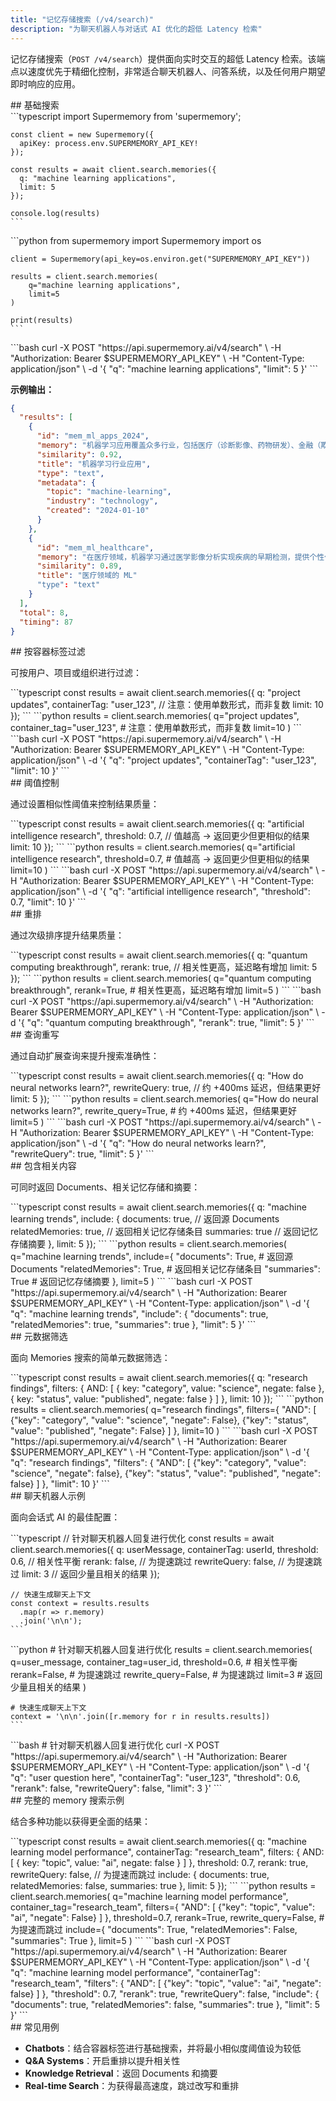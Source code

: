 ```yaml
---
title: "记忆存储搜索 (/v4/search)"
description: "为聊天机器人与对话式 AI 优化的超低 Latency 检索"
---
```


记忆存储搜索（`POST /v4/search`）提供面向实时交互的超低 Latency 检索。该端点以速度优先于精细化控制，非常适合聊天机器人、问答系统，以及任何用户期望即时响应的应用。

<div id="basic-search">
  ## 基础搜索
</div>

<Tabs>
  <Tab title="TypeScript">
    ```typescript
    import Supermemory from 'supermemory';

    const client = new Supermemory({
      apiKey: process.env.SUPERMEMORY_API_KEY!
    });

    const results = await client.search.memories({
      q: "machine learning applications",
      limit: 5
    });

    console.log(results)
    ```
  </Tab>

  <Tab title="Python">
    ```python
    from supermemory import Supermemory
    import os

    client = Supermemory(api_key=os.environ.get("SUPERMEMORY_API_KEY"))

    results = client.search.memories(
        q="machine learning applications",
        limit=5
    )

    print(results)
    ```
  </Tab>

  <Tab title="cURL">
    ```bash
    curl -X POST "https://api.supermemory.ai/v4/search" \
      -H "Authorization: Bearer $SUPERMEMORY_API_KEY" \
      -H "Content-Type: application/json" \
      -d '{
        "q": "machine learning applications",
        "limit": 5
      }'
    ```
  </Tab>
</Tabs>

**示例输出：**

```json
{
  "results": [
    {
      "id": "mem_ml_apps_2024",
      "memory": "机器学习应用覆盖众多行业，包括医疗（诊断影像、药物研发）、金融（欺诈检测、算法交易）、自动驾驶（计算机视觉、路径规划）以及自然语言处理（聊天机器人、翻译服务）。",
      "similarity": 0.92,
      "title": "机器学习行业应用",
      "type": "text",
      "metadata": {
        "topic": "machine-learning",
        "industry": "technology",
        "created": "2024-01-10"
      }
    },
    {
      "id": "mem_ml_healthcare",
      "memory": "在医疗领域，机器学习通过医学影像分析实现疾病的早期检测，提供个性化治疗建议，并通过预测分子行为加速药物研发。",
      "similarity": 0.89,
      "title": "医疗领域的 ML"
      "type": "text"
    }
  ],
  "total": 8,
  "timing": 87
}
```


<div id="container-tag-filtering">
  ## 按容器标签过滤
</div>

可按用户、项目或组织进行过滤：

<Tabs>
  <Tab title="TypeScript">
    ```typescript
    const results = await client.search.memories({
      q: "project updates",
      containerTag: "user_123",  // 注意：使用单数形式，而非复数
      limit: 10
    });
    ```
  </Tab>
  <Tab title="Python">
    ```python
    results = client.search.memories(
        q="project updates",
        container_tag="user_123",  # 注意：使用单数形式，而非复数
        limit=10
    )
    ```
  </Tab>
  <Tab title="cURL">
    ```bash
    curl -X POST "https://api.supermemory.ai/v4/search" \
      -H "Authorization: Bearer $SUPERMEMORY_API_KEY" \
      -H "Content-Type: application/json" \
      -d '{
        "q": "project updates",
        "containerTag": "user_123",
        "limit": 10
      }'
    ```
  </Tab>
</Tabs>

<div id="threshold-control">
  ## 阈值控制
</div>

通过设置相似性阈值来控制结果质量：

<Tabs>
  <Tab title="TypeScript">
    ```typescript
    const results = await client.search.memories({
      q: "artificial intelligence research",
      threshold: 0.7,  // 值越高 → 返回更少但更相似的结果
      limit: 10
    });
    ```
  </Tab>
  <Tab title="Python">
    ```python
    results = client.search.memories(
        q="artificial intelligence research",
        threshold=0.7,  # 值越高 → 返回更少但更相似的结果
        limit=10
    )
    ```
  </Tab>
  <Tab title="cURL">
    ```bash
    curl -X POST "https://api.supermemory.ai/v4/search" \
      -H "Authorization: Bearer $SUPERMEMORY_API_KEY" \
      -H "Content-Type: application/json" \
      -d '{
        "q": "artificial intelligence research",
        "threshold": 0.7,
        "limit": 10
      }'
    ```
  </Tab>
</Tabs>

<div id="reranking">
  ## 重排
</div>

通过次级排序提升结果质量：

<Tabs>
  <Tab title="TypeScript">
    ```typescript
    const results = await client.search.memories({
      q: "quantum computing breakthrough",
      rerank: true,  // 相关性更高，延迟略有增加
      limit: 5
    });
    ```
  </Tab>
  <Tab title="Python">
    ```python
    results = client.search.memories(
        q="quantum computing breakthrough",
        rerank=True,  # 相关性更高，延迟略有增加
        limit=5
    )
    ```
  </Tab>
  <Tab title="cURL">
    ```bash
    curl -X POST "https://api.supermemory.ai/v4/search" \
      -H "Authorization: Bearer $SUPERMEMORY_API_KEY" \
      -H "Content-Type: application/json" \
      -d '{
        "q": "quantum computing breakthrough",
        "rerank": true,
        "limit": 5
      }'
    ```
  </Tab>
</Tabs>

<div id="query-rewriting">
  ## 查询重写
</div>

通过自动扩展查询来提升搜索准确性：

<Tabs>
  <Tab title="TypeScript">
    ```typescript
    const results = await client.search.memories({
      q: "How do neural networks learn?",
      rewriteQuery: true,  // 约 +400ms 延迟，但结果更好
      limit: 5
    });
    ```
  </Tab>
  <Tab title="Python">
    ```python
    results = client.search.memories(
        q="How do neural networks learn?",
        rewrite_query=True,  # 约 +400ms 延迟，但结果更好
        limit=5
    )
    ```
  </Tab>
  <Tab title="cURL">
    ```bash
    curl -X POST "https://api.supermemory.ai/v4/search" \
      -H "Authorization: Bearer $SUPERMEMORY_API_KEY" \
      -H "Content-Type: application/json" \
      -d '{
        "q": "How do neural networks learn?",
        "rewriteQuery": true,
        "limit": 5
      }'
    ```
  </Tab>
</Tabs>

<div id="include-related-content">
  ## 包含相关内容
</div>

可同时返回 Documents、相关记忆存储和摘要：

<Tabs>
  <Tab title="TypeScript">
    ```typescript
    const results = await client.search.memories({
      q: "machine learning trends",
      include: {
        documents: true,        // 返回源 Documents
        relatedMemories: true,  // 返回相关记忆存储条目
        summaries: true         // 返回记忆存储摘要
      },
      limit: 5
    });
    ```
  </Tab>
  <Tab title="Python">
    ```python
    results = client.search.memories(
        q="machine learning trends",
        include={
            "documents": True,        # 返回源 Documents
            "relatedMemories": True,  # 返回相关记忆存储条目
            "summaries": True         # 返回记忆存储摘要
        },
        limit=5
    )
    ```
  </Tab>
  <Tab title="cURL">
    ```bash
    curl -X POST "https://api.supermemory.ai/v4/search" \
      -H "Authorization: Bearer $SUPERMEMORY_API_KEY" \
      -H "Content-Type: application/json" \
      -d '{
        "q": "machine learning trends",
        "include": {
          "documents": true,
          "relatedMemories": true,
          "summaries": true
        },
        "limit": 5
      }'
    ```
  </Tab>
</Tabs>

<div id="metadata-filtering">
  ## 元数据筛选
</div>

面向 Memories 搜索的简单元数据筛选：

<Tabs>
  <Tab title="TypeScript">
    ```typescript
    const results = await client.search.memories({
      q: "research findings",
      filters: {
        AND: [
          { key: "category", value: "science", negate: false },
          { key: "status", value: "published", negate: false }
        ]
      },
      limit: 10
    });
    ```
  </Tab>
  <Tab title="Python">
    ```python
    results = client.search.memories(
        q="research findings",
        filters={
            "AND": [
                {"key": "category", "value": "science", "negate": False},
                {"key": "status", "value": "published", "negate": False}
            ]
        },
        limit=10
    )
    ```
  </Tab>
  <Tab title="cURL">
    ```bash
    curl -X POST "https://api.supermemory.ai/v4/search" \
      -H "Authorization: Bearer $SUPERMEMORY_API_KEY" \
      -H "Content-Type: application/json" \
      -d '{
        "q": "research findings",
        "filters": {
          "AND": [
            {"key": "category", "value": "science", "negate": false},
            {"key": "status", "value": "published", "negate": false}
          ]
        },
        "limit": 10
      }'
    ```
  </Tab>
</Tabs>

<div id="chatbot-example">
  ## 聊天机器人示例
</div>

面向会话式 AI 的最佳配置：

<Tabs>
  <Tab title="TypeScript">
    ```typescript
    // 针对聊天机器人回复进行优化
    const results = await client.search.memories({
      q: userMessage,
      containerTag: userId,
      threshold: 0.6,     // 相关性平衡
      rerank: false,      // 为提速跳过
      rewriteQuery: false, // 为提速跳过
      limit: 3            // 返回少量且相关的结果
    });

    // 快速生成聊天上下文
    const context = results.results
      .map(r => r.memory)
      .join('\n\n');
    ```
  </Tab>
  <Tab title="Python">
    ```python
    # 针对聊天机器人回复进行优化
    results = client.search.memories(
        q=user_message,
        container_tag=user_id,
        threshold=0.6,     # 相关性平衡
        rerank=False,      # 为提速跳过
        rewrite_query=False, # 为提速跳过
        limit=3            # 返回少量且相关的结果
    )

    # 快速生成聊天上下文
    context = '\n\n'.join([r.memory for r in results.results])
    ```
  </Tab>
  <Tab title="cURL">
    ```bash
    # 针对聊天机器人回复进行优化
    curl -X POST "https://api.supermemory.ai/v4/search" \
      -H "Authorization: Bearer $SUPERMEMORY_API_KEY" \
      -H "Content-Type: application/json" \
      -d '{
        "q": "user question here",
        "containerTag": "user_123",
        "threshold": 0.6,
        "rerank": false,
        "rewriteQuery": false,
        "limit": 3
      }'
    ```
  </Tab>
</Tabs>

<div id="complete-memories-search-example">
  ## 完整的 memory 搜索示例
</div>

结合多种功能以获得更全面的结果：

<Tabs>
  <Tab title="TypeScript">
    ```typescript
    const results = await client.search.memories({
      q: "machine learning model performance",
      containerTag: "research_team",
      filters: {
        AND: [
          { key: "topic", value: "ai", negate: false }
        ]
      },
      threshold: 0.7,
      rerank: true,
      rewriteQuery: false, // 为提速而跳过
      include: {
        documents: true,
        relatedMemories: false,
        summaries: true
      },
      limit: 5
    });
    ```
  </Tab>
  <Tab title="Python">
    ```python
    results = client.search.memories(
        q="machine learning model performance",
        container_tag="research_team",
        filters={
            "AND": [
                {"key": "topic", "value": "ai", "negate": False}
            ]
        },
        threshold=0.7,
        rerank=True,
        rewrite_query=False,  # 为提速而跳过
        include={
            "documents": True,
            "relatedMemories": False,
            "summaries": True
        },
        limit=5
    )
    ```
  </Tab>
  <Tab title="cURL">
    ```bash
    curl -X POST "https://api.supermemory.ai/v4/search" \
      -H "Authorization: Bearer $SUPERMEMORY_API_KEY" \
      -H "Content-Type: application/json" \
      -d '{
        "q": "machine learning model performance",
        "containerTag": "research_team",
        "filters": {
          "AND": [
            {"key": "topic", "value": "ai", "negate": false}
          ]
        },
        "threshold": 0.7,
        "rerank": true,
        "rewriteQuery": false,
        "include": {
          "documents": true,
          "relatedMemories": false,
          "summaries": true
        },
        "limit": 5
      }'
    ```
  </Tab>
</Tabs>

<div id="comon-use-cases">
  ## 常见用例
</div>

- **Chatbots**：结合容器标签进行基础搜索，并将最小相似度阈值设为较低
- **Q&A Systems**：开启重排以提升相关性
- **Knowledge Retrieval**：返回 Documents 和摘要
- **Real-time Search**：为获得最高速度，跳过改写和重排